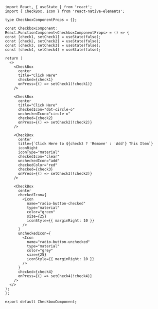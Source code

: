 ```SnackPlayer name=RNE CheckBox
import React, { useState } from 'react';
import { CheckBox, Icon } from 'react-native-elements';

type CheckboxComponentProps = {};

const CheckboxComponent: React.FunctionComponent<CheckboxComponentProps> = () => {
const [check1, setCheck1] = useState(false);
const [check2, setCheck2] = useState(false);
const [check3, setCheck3] = useState(false);
const [check4, setCheck4] = useState(false);

return (
  <>
    <CheckBox
      center
      title="Click Here"
      checked={check1}
      onPress={() => setCheck1(!check1)}
    />

    <CheckBox
      center
      title="Click Here"
      checkedIcon="dot-circle-o"
      uncheckedIcon="circle-o"
      checked={check2}
      onPress={() => setCheck2(!check2)}
    />

    <CheckBox
      center
      title={`Click Here to ${check3 ? 'Remove' : 'Add'} This Item`}
      iconRight
      iconType="material"
      checkedIcon="clear"
      uncheckedIcon="add"
      checkedColor="red"
      checked={check3}
      onPress={() => setCheck3(!check3)}
    />

    <CheckBox
      center
      checkedIcon={
        <Icon
          name="radio-button-checked"
          type="material"
          color="green"
          size={25}
          iconStyle={{ marginRight: 10 }}
        />
      }
      uncheckedIcon={
        <Icon
          name="radio-button-unchecked"
          type="material"
          color="grey"
          size={25}
          iconStyle={{ marginRight: 10 }}
        />
      }
      checked={check4}
      onPress={() => setCheck4(!check4)}
    />
  </>
);
};

export default CheckboxComponent;
```
